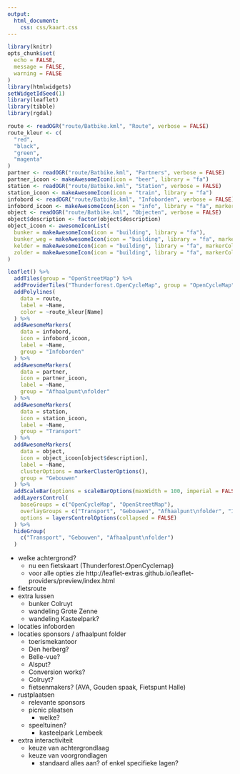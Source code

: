```yaml
---
output: 
  html_document:
    css: css/kaart.css
---
```



```r
library(knitr)
opts_chunk$set(
  echo = FALSE,
  message = FALSE,
  warning = FALSE
)
library(htmlwidgets)
setWidgetIdSeed(1)
library(leaflet)
library(tibble)
library(rgdal)
```

```r
route <- readOGR("route/Batbike.kml", "Route", verbose = FALSE)
route_kleur <- c(
  "red",
  "black", 
  "green", 
  "magenta"
)
partner <- readOGR("route/Batbike.kml", "Partners", verbose = FALSE)
partner_icoon <- makeAwesomeIcon(icon = "beer", library = "fa")
station <- readOGR("route/Batbike.kml", "Station", verbose = FALSE)
station_icoon <- makeAwesomeIcon(icon = "train", library = "fa")
infobord <- readOGR("route/Batbike.kml", "Infoborden", verbose = FALSE)
infobord_icoon <- makeAwesomeIcon(icon = "info", library = "fa", markerColor = "red")
object <- readOGR("route/Batbike.kml", "Objecten", verbose = FALSE)
object$description <- factor(object$description)
object_icoon <- awesomeIconList(
  bunker = makeAwesomeIcon(icon = "building", library = "fa"),
  bunker_weg = makeAwesomeIcon(icon = "building", library = "fa", markerColor = "red"),
  kelder = makeAwesomeIcon(icon = "building", library = "fa", markerColor = "green"),
  zolder = makeAwesomeIcon(icon = "building", library = "fa", markerColor = "pink")
)
```

```r
leaflet() %>%
  addTiles(group = "OpenStreetMap") %>%
  addProviderTiles("Thunderforest.OpenCycleMap", group = "OpenCycleMap") %>%
  addPolylines(
    data = route, 
    label = ~Name,
    color = ~route_kleur[Name]
  ) %>%
  addAwesomeMarkers(
    data = infobord, 
    icon = infobord_icoon, 
    label = ~Name,
    group = "Infoborden"
  ) %>%
  addAwesomeMarkers(
    data = partner, 
    icon = partner_icoon, 
    label = ~Name,
    group = "Afhaalpunt\nfolder"
  ) %>%
  addAwesomeMarkers(
    data = station, 
    icon = station_icoon,
    label = ~Name,
    group = "Transport"
  ) %>%
  addAwesomeMarkers(
    data = object, 
    icon = object_icoon[object$description],
    label = ~Name,
    clusterOptions = markerClusterOptions(),
    group = "Gebouwen"
  ) %>%
  addScaleBar(options = scaleBarOptions(maxWidth = 100, imperial = FALSE)) %>%
  addLayersControl(
    baseGroups = c("OpenCycleMap", "OpenStreetMap"),
    overlayGroups = c("Transport", "Gebouwen", "Afhaalpunt\nfolder", "Infoborden"),
    options = layersControlOptions(collapsed = FALSE)
  ) %>%
  hideGroup(
    c("Transport", "Gebouwen", "Afhaalpunt\nfolder")
  )
```

- welke achtergrond?
    - nu een fietskaart (Thunderforest.OpenCyclemap)
    - voor alle opties zie http://leaflet-extras.github.io/leaflet-providers/preview/index.html
- fietsroute
- extra lussen
    - bunker Colruyt
    - wandeling Grote Zenne
    - wandeling Kasteelpark?
- locaties infoborden
- locaties sponsors / afhaalpunt folder
    - toerismekantoor
    - Den herberg?
    - Belle-vue?
    - Alsput?
    - Conversion works?
    - Colruyt?
    - fietsenmakers? (AVA, Gouden spaak, Fietspunt Halle)
- rustplaatsen
    - relevante sponsors
    - picnic plaatsen
        - welke?
    - speeltuinen? 
        - kasteelpark Lembeek
- extra interactiviteit
    - keuze van achtergrondlaag
    - keuze van voorgrondlagen
        - standaard alles aan? of enkel specifieke lagen?
